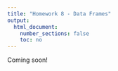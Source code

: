 ```yaml
---
title: "Homework 8 - Data Frames"
output:
  html_document:
    number_sections: false
    toc: no
---
```


Coming soon!
